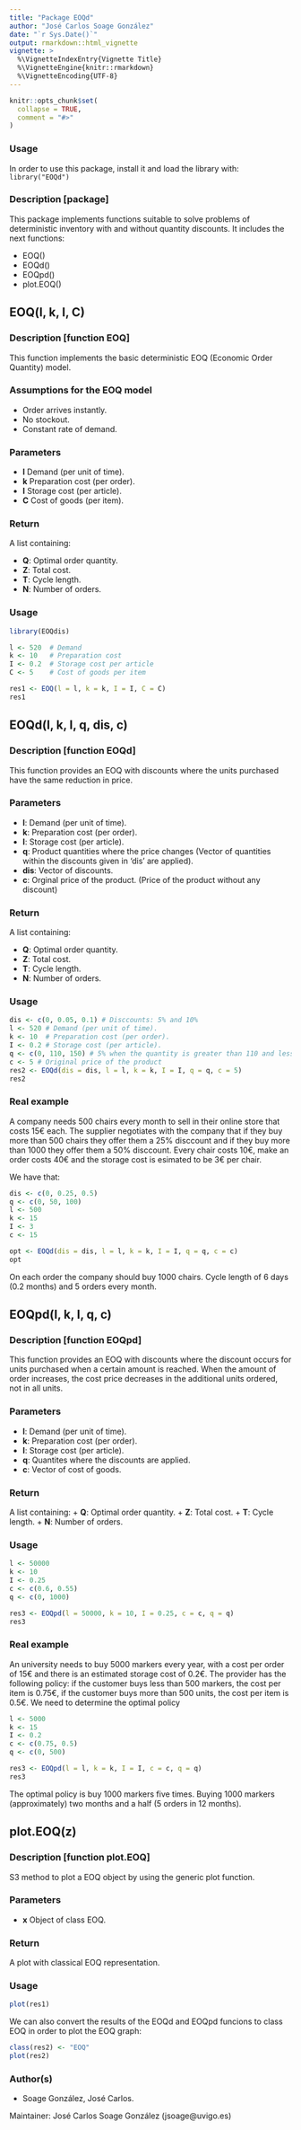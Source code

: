 ---
title: "Package EOQd"
author: "José Carlos Soage González"
date: "`r Sys.Date()`"
output: rmarkdown::html_vignette
vignette: >
  %\VignetteIndexEntry{Vignette Title}
  %\VignetteEngine{knitr::rmarkdown}
  %\VignetteEncoding{UTF-8}
---

```{r setup, include = FALSE}
knitr::opts_chunk$set(
  collapse = TRUE,
  comment = "#>"
)
```


### Usage

In order to use this package, install it and load the library with:  `library("EOQd")`

### Description [package]

This package implements functions suitable to solve problems of deterministic inventory with and without quantity discounts. It includes the next functions:

+ EOQ()
+ EOQd()
+ EOQpd()
+ plot.EOQ()

## EOQ(l, k, I, C)

### Description [function EOQ] 

This function implements the basic deterministic EOQ (Economic Order Quantity) model.

### Assumptions for the EOQ model

+ Order arrives instantly.
+ No stockout.
+ Constant rate of demand.

### Parameters

+ **l** Demand (per unit of time).
+ **k** Preparation cost (per order).
+ **I** Storage cost (per article).
+ **C** Cost of goods (per item).

### Return

A list containing:

+ **Q**: Optimal order quantity.
+ **Z**: Total cost.
+ **T**: Cycle length.
+ **N**: Number of orders.


### Usage

```{r, eval=T, fig.align='center',message = FALSE, fig.height = 4, fig.width = 6, warning = FALSE, comment=""}

library(EOQdis)

l <- 520  # Demand
k <- 10   # Preparation cost
I <- 0.2  # Storage cost per article
C <- 5    # Cost of goods per item

res1 <- EOQ(l = l, k = k, I = I, C = C)
res1

```


## EOQd(l, k, I, q, dis, c)

### Description [function EOQd] 

This function provides an EOQ with discounts where the units purchased have the same reduction in price.


### Parameters

+ **l**: Demand (per unit of time).
+ **k**: Preparation cost (per order).
+ **I**: Storage cost (per article).
+ **q**: Product quantities where the price changes (Vector of quantities within the discounts given in 'dis' are applied).
+ **dis**: Vector of discounts.
+ **c**: Orginal price of the product. (Price of the product without any discount)

### Return

A list containing:

+ **Q**: Optimal order quantity.
+ **Z**: Total cost.
+ **T**: Cycle length.
+ **N**: Number of orders.


### Usage

```{r, eval=T, fig.align='center',message = FALSE, fig.height = 4, fig.width = 6, warning = FALSE, comment=""}

dis <- c(0, 0.05, 0.1) # Disccounts: 5% and 10%
l <- 520 # Demand (per unit of time).
k <- 10  # Preparation cost (per order).
I <- 0.2 # Storage cost (per article).
q <- c(0, 110, 150) # 5% when the quantity is greater than 110 and less than 150. For more than 150 units the discoun is 10%
c <- 5 # Original price of the product
res2 <- EOQd(dis = dis, l = l, k = k, I = I, q = q, c = 5)
res2
```

### Real example

A company needs 500 chairs every month to sell in their online store that costs 15€ each. The supplier negotiates with the company that if they buy more than 500 chairs they offer them a 25% disccount and if they buy more than 1000 they offer them a 50% disccount. Every chair costs 10€, make an order costs 40€ and the storage cost is esimated to be 3€ per chair.

We have that:
```{r, eval=T, fig.align='center',message = FALSE, fig.height = 4, fig.width = 6, warning = FALSE, comment=""}
dis <- c(0, 0.25, 0.5)
q <- c(0, 50, 100)
l <- 500
k <- 15
I <- 3
c <- 15

opt <- EOQd(dis = dis, l = l, k = k, I = I, q = q, c = c)
opt
```

On each order the company should buy 1000 chairs. Cycle length of 6 days (0.2 months) and 5 orders every month.


## EOQpd(l, k, I, q, c)

### Description [function EOQpd] 

This function provides an EOQ with discounts where the discount occurs for units purchased when a certain amount is reached. When the amount of order increases, the cost price decreases in the additional units ordered, not in all units.


### Parameters

+ **l**: Demand (per unit of time).
+ **k**: Preparation cost (per order).
+ **I**: Storage cost (per article).
+ **q**: Quantites where the discounts are applied.
+ **c**: Vector of cost of goods.


### Return

A list containing:
+ **Q**: Optimal order quantity.
+ **Z**: Total cost.
+ **T**: Cycle length.
+ **N**: Number of orders.


### Usage

```{r, eval=T, fig.align='center',message = FALSE, fig.height = 4, fig.width = 6, warning = FALSE, comment=""}

l <- 50000
k <- 10
I <- 0.25
c <- c(0.6, 0.55)
q <- c(0, 1000)

res3 <- EOQpd(l = 50000, k = 10, I = 0.25, c = c, q = q)
res3
```

### Real example

An university needs to buy 5000 markers every year, with a cost per order of 15€ and there is an estimated storage cost of 0.2€. The provider has the following policy: if the customer buys less than 500 markers, the cost per item is 0.75€, if the customer buys more than 500 units, the cost per item is 0.5€. We need to determine the optimal policy

```{r, eval=T, fig.align='center',message = FALSE, fig.height = 4, fig.width = 6, warning = FALSE, comment=""}

l <- 5000
k <- 15
I <- 0.2
c <- c(0.75, 0.5)
q <- c(0, 500)

res3 <- EOQpd(l = l, k = k, I = I, c = c, q = q)
res3
```

The optimal policy is buy 1000 markers five times. Buying 1000 markers (approximately) two months and a half (5 orders in 12 months).

## plot.EOQ(z)

### Description [function plot.EOQ] 

S3 method to plot a EOQ object by using the generic plot function.


### Parameters

+ **x** Object of class EOQ.


### Return

A plot with classical EOQ representation.


### Usage

```{r, eval=T, fig.align='center',message = FALSE, fig.height = 4, fig.width = 6, warning = FALSE, comment=""}

plot(res1)

```

We can also convert the results of the EOQd and EOQpd funcions to class EOQ in order to plot the EOQ graph:

```{r, eval=T, fig.align='center',message = FALSE, fig.height = 4, fig.width = 6, warning = FALSE, comment=""}

class(res2) <- "EOQ"
plot(res2)

```


### Author(s)

+ Soage González, José Carlos.

Maintainer: José Carlos Soage González (jsoage@uvigo.es)

	


